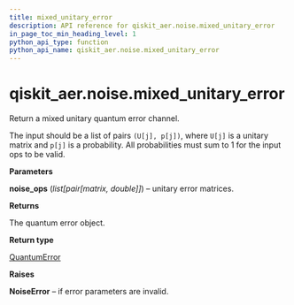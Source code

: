 ```yaml
---
title: mixed_unitary_error
description: API reference for qiskit_aer.noise.mixed_unitary_error
in_page_toc_min_heading_level: 1
python_api_type: function
python_api_name: qiskit_aer.noise.mixed_unitary_error
---
```


<span id="qiskit-aer-noise-mixed-unitary-error" />

# qiskit\_aer.noise.mixed\_unitary\_error

<Function id="qiskit_aer.noise.mixed_unitary_error" isDedicatedPage={true} github="https://github.com/qiskit/qiskit-aer/tree/stable/0.12/qiskit_aer/noise/errors/standard_errors.py" signature="mixed_unitary_error(noise_ops)">
  Return a mixed unitary quantum error channel.

  The input should be a list of pairs `(U[j], p[j])`, where `U[j]` is a unitary matrix and `p[j]` is a probability. All probabilities must sum to 1 for the input ops to be valid.

  **Parameters**

  **noise\_ops** (*list\[pair\[matrix, double]]*) – unitary error matrices.

  **Returns**

  The quantum error object.

  **Return type**

  [QuantumError](qiskit_aer.noise.QuantumError "qiskit_aer.noise.QuantumError")

  **Raises**

  **NoiseError** – if error parameters are invalid.
</Function>

